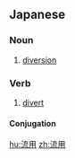 ==Japanese==
{{ja-kanjitab|りゅう|よう|yomi=on}}

===Noun===
{{ja-noun|りゅうよう}}

# [[diversion]]

===Verb===
{{ja-verb-suru|tr=trans|りゅうよう}}

# [[divert]]

====Conjugation====
{{ja-suru|りゅうよう}}

[[hu:流用]]
[[zh:流用]]